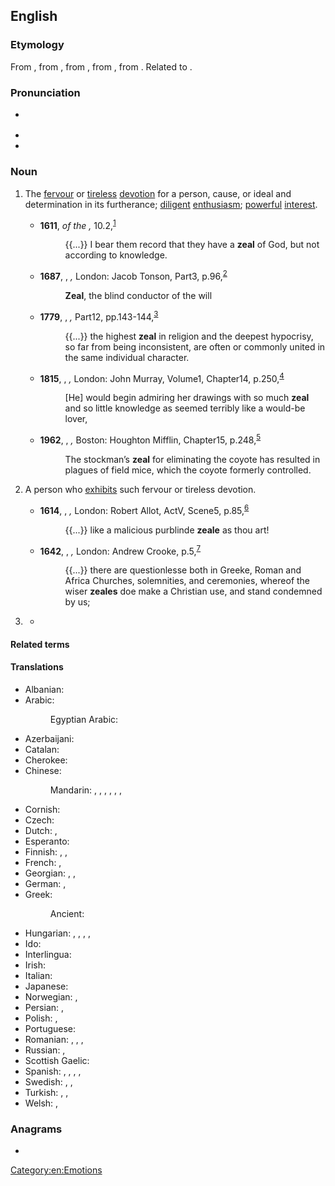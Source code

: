 ==English==

===Etymology===
From {{inh|en|enm|zele}}, from {{der|en|fro|zel}}, from {{der|en|LL.|zēlus}}, from {{der|en|grc|ζῆλος||zeal, jealousy}}, from {{m|grc|ζηλόω||to emulate, to be jealous}}. Related to {{m|en|jealous}}.

===Pronunciation===
* {{a|UK|US}} {{IPA|en|/ziːl/}}
* {{audio|en|en-us-zeal.ogg|Audio (US)}}
* {{rhymes|en|iːl}}

===Noun===
{{en-noun|~}}

# The [[fervour]] or [[tireless]] [[devotion]] for a person, cause, or ideal and determination in its furtherance; [[diligent]] [[enthusiasm]]; [[powerful]] [[interest]].
#: {{ux|en|She extols the virtues of veganism with missionary '''zeal'''.}}
#: {{syn|en|ardour|eagerness|enthusiasm|intensity|passion}}
#: {{ant|en|apathy}}
#* '''1611''', ''{{w|King James Version}} of the {{w|Bible}},'' {{w|Epistle to the Romans|Romans}} 10.2,<sup>[https://www.biblegateway.com/passage/?search=Romans+10&version=KJV]</sup>
#*: {{...}} I bear them record that they have a '''zeal''' of God, but not according to knowledge.
#* '''1687''', {{w|John Dryden}}, ''{{w|The Hind and the Panther}},'' London: Jacob Tonson, Part{{nbsp}}3, p.{{nbsp}}96,<sup>[http://name.umdl.umich.edu/A36627.0001.001]</sup>
#*: '''Zeal''', the blind conductor of the will
#* '''1779''', {{w|David Hume}}, ''{{w|Dialogues Concerning Natural Religion}},'' Part{{nbsp}}12, pp.{{nbsp}}143-144,<sup>[http://name.umdl.umich.edu/004895521.0001.000]</sup>
#*: {{...}} the highest '''zeal'''  in religion and the deepest hypocrisy, so far from being inconsistent, are often or commonly united in the same individual character.
#* '''1815''', {{w|Jane Austen}}, ''{{w|Emma (novel)|Emma}},'' London: John Murray, Volume{{nbsp}}1, Chapter{{nbsp}}14, p.{{nbsp}}250,<sup>[https://archive.org/details/emmanovelinthree131aust/page/n257]</sup>
#*: [He] would begin admiring her drawings with so much '''zeal''' and so little knowledge as seemed terribly like a would-be lover,
#* '''1962''', {{w|Rachel Carson}}, ''{{w|Silent Spring}},'' Boston: Houghton Mifflin, Chapter{{nbsp}}15, p.{{nbsp}}248,<sup>[https://www.fadedpage.com/books/20151002/html.php]</sup>
#*: The stockman’s '''zeal''' for eliminating the coyote has resulted in plagues of field mice, which the coyote formerly controlled.
# {{lb|en|obsolete}} A person who [[exhibit]]s such fervour or tireless devotion.
#: {{syn|en|zealot}}
#* '''1614''', {{w|Ben Jonson}}, ''{{w|Bartholomew Fair (play)|Bartholomew Fair}},'' London: Robert Allot, Act{{nbsp}}V, Scene{{nbsp}}5, p.{{nbsp}}85,<sup>[http://name.umdl.umich.edu/A04633.0001.001]</sup>
#*: {{...}} like a malicious purblinde '''zeale''' as thou art!
#* '''1642''', {{w|Thomas Browne}}, ''{{w|Religio Medici}},'' London: Andrew Crooke, p.{{nbsp}}5,<sup>[http://name.umdl.umich.edu/A29868.0001.001]</sup>
#*: {{...}} there are questionlesse both in Greeke, Roman and Africa Churches, solemnities, and ceremonies, whereof the wiser '''zeales''' doe make a Christian use, and stand condemned by us;
# {{n-g|The [[collective noun]] for a group of [[zebra]]s.}}
#: {{syn|en|dazzle|herd}}
#* {{quote-book|en|title=Zeal of Zebras: Animal Groups on an African Safari|author=Alex Kuskowski|year=2012|page=8|ISBN=1614802807|passage=A '''zeal''' of zebras confuses predators. Each zebra has a different set of stripes.}}

====Related terms====
{{der3|en
|jealous
|jealousy
|zealot
|zealotic
|zealotical
|zealotry
|zealous
|zealously
|zealousness
}}

====Translations====
{{trans-top|fervor or devotion}}
* Albanian: {{t+|sq|cenë}}
* Arabic: {{t|ar|حماس}}
*: Egyptian Arabic: {{t|arz|جهد|m|tr=guhd}}
* Azerbaijani: {{t|az|şövq}}
* Catalan: {{t+|ca|zel|m}}
* Cherokee: {{t|chr|ᎤᏚᎩᎬᏗ|sc=Cher}}
* Chinese:
*: Mandarin: {{t+|cmn|熱心|sc=Hani}}, {{t+|cmn|热心|tr=rèxīn|sc=Hani}}, {{t+|cmn|熱情|sc=Hani}}, {{t+|cmn|热情|tr=rèqíng|sc=Hani}}, {{t+|cmn|激情|tr=jīqíng|sc=Hani}}, {{t+|cmn|熱忱|sc=Hani}}, {{t+|cmn|热忱|tr=rèchén|sc=Hani}}
* Cornish: {{t|kw|diwysykter|m}}
* Czech: {{t|cs|horlivost|f}}
* Dutch: {{t+|nl|ijver|m}}, {{t+|nl|geestdrift|m}}
* Esperanto: {{t+|eo|fervoro}}
* Finnish: {{t+|fi|into}}, {{t+|fi|intohimo}}, {{t+|fi|kiihko}}
* French: {{t+|fr|zèle|m}}, {{t+|fr|assiduité|f}}
* Georgian: {{t|ka|გულმოდგინება}}, {{t|ka|სიბეჯითე}}, {{t|ka|თავგამოდება}}
* German: {{t+|de|Eifer|m}}, {{t+|de|Begeisterung|f}}
* Greek:
*: Ancient: {{t|grc|προθυμία|f}}
{{trans-mid}}
* Hungarian: {{t+|hu|buzgóság}}, {{t+|hu|buzgalom}}, {{t+|hu|lelkesedés}}, {{t+|hu|hév}}, {{t|hu|hevület}}
* Ido: {{t+|io|zelo}}
* Interlingua: {{t+|ia|zelo}}
* Irish: {{t|ga|díograis|f}}
* Italian: {{t+|it|zelo|m}}
* Japanese: {{t+|ja|熱情|tr=netsujō}}
* Norwegian: {{t+|no|engasjement|n}}, {{t|no|iver|m}}
* Persian: {{t+|fa|غیرت|tr=ğeyrat}}, {{t+|fa|تعصب|tr=ta'assob}}
* Polish: {{t+|pl|zapał|m-in}}, {{t+|pl|gorliwość|f}}
* Portuguese: {{t+|pt|zelo|m}}
* Romanian: {{t+|ro|zel|n}}, {{t+|ro|ardoare|f}}, {{t+|ro|râvnă|f}}, {{t+|ro|sârguință|f}}
* Russian: {{t+|ru|рве́ние|n}}, {{t+|ru|усе́рдие|n}}
* Scottish Gaelic: {{t|gd|eud|m}}
* Spanish: {{t+|es|ahínco|m}}, {{t+|es|fervor|m}}, {{t+|es|celo|m}}, {{t+|es|entusiasmo|m}}, {{t+|es|denuedo|m}}
* Swedish: {{t+|sv|iver}}, {{t+|sv|nit|c}}, {{t|sv|nitälskan|c}}
* Turkish: {{t+|tr|hırs}}, {{t+|tr|şevk}}, {{t+|tr|heves}}
* Welsh: {{t|cy|sêl|f}}, {{t|cy|selogrwydd|m}}
{{trans-bottom}}

===Anagrams===
* {{anagrams|en|a=aelz|Elza|laze|zale}}

[[Category:en:Emotions]]